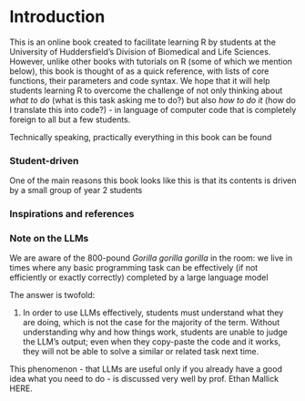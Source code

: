 # Introduction

This is an online book created to facilitate learning R by students at the University of Huddersfield's Division of Biomedical and Life Sciences. However, unlike other books with tutorials on R (some of which we mention below), this book is thought of as a quick reference, with lists of core functions, their parameters and code syntax. We hope that it will help students learning R to overcome the challenge of not only thinking about _what to do_ (what is this task asking me to do?) but also _how to do it_ (how do I translate this into code?) - in language of computer code that is completely foreign to all but a few students.

Technically speaking, practically everything in this book can be found 

### Student-driven

One of the main reasons this book looks like this is that its contents is driven by a small group of year 2 students

### Inspirations and references

### Note on the LLMs

We are aware of the 800-pound _Gorilla gorilla gorilla_ in the room: we live in times where any basic programming task can be effectively (if not efficiently or exactly correctly) completed by a large language model

The answer is twofold:

1. In order to use LLMs effectively, students must understand what they are doing, which is not the case for the majority of the term. Without understanding why and how things work, students are unable to judge the LLM's output; even when they copy-paste the code and it works, they will not be able to solve a similar or related task next time.

This phenomenon - that LLMs are useful only if you already have a good idea what you need to do - is discussed very well by prof. Ethan Mallick HERE.